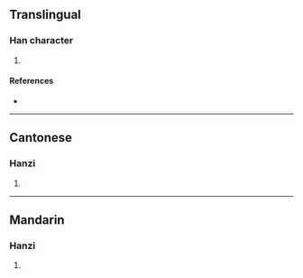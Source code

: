 {{character info/new}}
==Translingual==

===Han character===
{{Han char|rn=61|rad=心|as=05|sn=8|four=95030|canj=PHQO|ids=⿰忄失}}

# {{defn|Han|sort=心05}}

====References====
* {{Han ref|kx=0381.170|dkj=10471|dj=0710.020|hdz=42286.050|uh=6022|ud=24610|bh=CCA8|bd=52392}}

----

==Cantonese==

===Hanzi===
{{yue-hanzi|jyut=dat6|y=dat6}}

# {{defn|lang=yue|sort=心05}}

----

==Mandarin==

===Hanzi===
{{cmn-hanzi|pin=[[tū]] ([[tu1]])|wg=t'u<sup>1</sup>}}

# {{defn|lang=cmn|sort=心05}}
